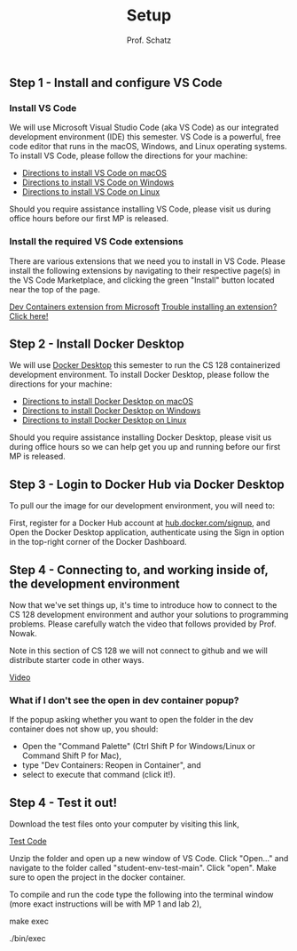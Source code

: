 ﻿---
title: "Setup"
description: "This article explains how to setup your personal enviornment."
author:
  - "Prof. Schatz"
publishedAt: "2024-05-28"
updatedAt: "2024-05-28"
isPublished: true
tags:
  - "C++"
chapterTitle: "Resource"
chapterIdx: 4
sectionIdx: 3
---

## Step 1 - Install and configure VS Code
### Install VS Code

We will use Microsoft Visual Studio Code (aka VS Code) as our integrated development environment (IDE) this semester. VS Code is a powerful, free code editor that runs in the macOS, Windows, and Linux operating systems. To install VS Code, please follow the directions for your machine:

- [Directions to install VS Code on macOS](https://code.visualstudio.com/docs/setup/mac)
- [Directions to install VS Code on Windows](https://code.visualstudio.com/docs/setup/windows)
- [Directions to install VS Code on Linux](https://code.visualstudio.com/docs/setup/linux)

Should you require assistance installing VS Code, please visit us during office hours before our first MP is released.

### Install the required VS Code extensions
There are various extensions that we need you to install in VS Code. Please install the following extensions by navigating to their respective page(s) in the VS Code Marketplace, and clicking the green "Install" button located near the top of the page.

[Dev Containers extension from Microsoft](https://marketplace.visualstudio.com/items?itemName=ms-vscode-remote.remote-containers)
[Trouble installing an extension? Click here!](https://code.visualstudio.com/docs/editor/extension-marketplace)

## Step 2 - Install Docker Desktop
We will use [Docker Desktop](https://www.docker.com/products/docker-desktop/) this semester to run the CS 128 containerized development environment. To install Docker Desktop, please follow the directions for your machine:

- [Directions to install Docker Desktop on macOS](https://docs.docker.com/desktop/install/mac-install/)
- [Directions to install Docker Desktop on Windows](https://docs.docker.com/desktop/install/windows-install/)
- [Directions to install Docker Desktop on Linux](https://docs.docker.com/desktop/install/linux-install/)

Should you require assistance installing Docker Desktop, please visit us during office hours so we can help get you up and running before our first MP is released.

## Step 3 - Login to Docker Hub via Docker Desktop
To pull our the image for our development environment, you will need to:

First, register for a Docker Hub account at [hub.docker.com/signup](hub.docker.com/signup), and
Open the Docker Desktop application, authenticate using the Sign in option in the top-right corner of the Docker Dashboard.

## Step 4 - Connecting to, and working inside of, the development environment

Now that we've set things up, it's time to introduce how to connect to the CS 128 development environment and author your solutions to programming problems. 
Please carefully watch the video that follows provided by Prof. Nowak. 

Note in this section of CS 128 we will not connect to github and we will distribute starter code in other ways.

[Video](https://www.youtube.com/watch?time_continue=583&v=zlVu5zkcbvE&embeds_referring_euri=https%3A%2F%2Fcs128.org%2F&embeds_referring_origin=https%3A%2F%2Fcs128.org&source_ve_path=MzY4NDIsMjg2NjY)

### What if I don't see the open in dev container popup?
If the popup asking whether you want to open the folder in the dev container does not show up, you should:

- Open the "Command Palette" (Ctrl Shift P for Windows/Linux or Command Shift P for Mac),
- type "Dev Containers: Reopen in Container", and
- select to execute that command (click it!).

## Step 4 - Test it out!

Download the test files onto your computer by visiting this link,

[Test Code](https://github.com/CS-128-Live/student-env-test/archive/refs/heads/main.zip)

Unzip the folder and open up a new window of VS Code. Click "Open..." and navigate to the folder called "student-env-test-main". Click "open".
Make sure to open the project in the docker container.

To compile and run the code type the following into the terminal window (more exact instructions will be with MP 1 and lab 2),

make exec

./bin/exec
